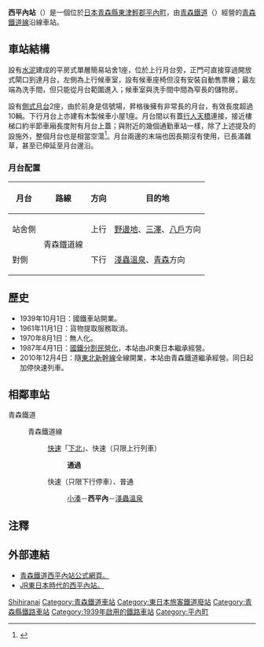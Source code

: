 {{NoteTA|1 = zh:西平內站; zh-cn:西平内站; zh-tw:西平內車站; zh-hk:西平內站; }}
{{日本車站資訊
|公司色   = skyblue
|文字色   = 
|站名     = 西平內站
|圖片     = Nishi-hiranai station.jpg
|pxl      = 
|圖片說明 = JR東日本時代的西平內站外貌。(2008年)
|日文原名 = 西平内
|平假名   = にしひらない  
|羅馬拼音 = Nishi-hiranai
|所屬公司 = [[青森鐵道|青森鐵道]]
|電報略號 = ニラ
|車站編號 = 
|所在地   = [[青森縣|青森縣]][[東津輕郡|東津輕郡]][[平內町|平內町]]大字小豆澤字茂浦澤14-7
|車站構造 = [[地面車站|地面車站]]
|月台配置 = 2面2線
|所屬路線 = {{Color|#33cbf4|■}}[[青森鐵道線|青森鐵道線]]
|前一站   = [[小湊站|小湊]]
|前一站距離 = 3.8
|後一站距離 = 6.4
|後一站   = [[淺蟲溫泉站|淺蟲溫泉]]
|距離     = 98.3公里（起點站：[[目時站|目時]]）<br />715.6
|起點站   = [[東京站|東京]]
|啟用年月日 = 1939年10月1日
|廢站年月日 = 
|上下車人次 =
|統計年度 =
|轉車     =
|備註     = 無人車站
}}

'''西平內站'''（{{jpn|j=西平内駅|hg=にしひらないえき|rm=Nishi-hiranai eki|f=y}}）是一個位於[[日本|日本]][[青森縣|青森縣]][[東津輕郡|東津輕郡]][[平內町|平內町]]，由[[青森鐵道|青森鐵道]]（{{lang|ja|青い森鉄道}}）經營的[[青森鐵道線|青森鐵道線]]沿線車站。

==車站結構==
設有[[水泥|水泥]]建成的平房式單層簡易站舍1座，位於上行月台旁，正門可直接穿過開放式閘口到達月台，左側為上行候車室，設有候車座椅但沒有安裝自動售票機；最左端為洗手間，但只能從月台範圍進入；候車室與洗手間中間為窄長的儲物房。

設有[[側式月台|側式月台]]2座，由於前身是信號場，昇格後擁有非常長的月台，有效長度超過10輛。下行月台上亦建有木製候車小屋1座。月台間以有蓋[[行人天橋|行人天橋]]連接，接近樓梯口約半節車廂長度附有月台上蓋；與附近的幾個通勤車站一樣，除了上述提及的設施外，整個月台也是相當空蕩<ref>{{Cite web |url=http://hacchi-no-he.net/line/aoimori/station/0190_nishihiranai.htm |title=非官方車站介紹。 |access-date=2015-03-02 |archive-date=2016-03-18 |archive-url=https://web.archive.org/web/20160318091139/http://hacchi-no-he.net/line/aoimori/station/0190_nishihiranai.htm |dead-url=no }}</ref>。月台兩邊的末端也因長期沒有使用，已長滿雜草，甚至已伸延至月台邊沿。
=== 月台配置 ===
{| rules="rows"  class="wikitable"
!月台!!路線!!方向!!目的地
|-
!站舍側
|rowspan=2| {{Color|#33cbf4|■}}青森鐵道線
| style="text-align:center" | 上行
|[[野邊地站|野邊地]]、[[三澤站_(青森縣)|三澤]]、[[八戶站|八戶]]方向
|-
!對側
| style="text-align:center" | 下行
|[[淺蟲溫泉站|淺蟲溫泉]]、[[青森站|青森]]方向
|}

== 歷史 ==
* 1939年10月1日：國鐵車站開業。
* 1961年11月1日：貨物提取服務取消。
* 1970年8月1日：無人化。
* 1987年4月1日：[[國鐵分割民營化|國鐵分割民營化]]，本站由JR東日本繼承經營。
* 2010年12月4日：隨[[東北新幹線|東北新幹線]]全線開業，本站由青森鐵道繼承經營。同日起加停快速列車。

==相鄰車站==
;青森鐵道
: {{Color|#33cbf4|■}}青森鐵道線
:: {{Color|red|□}}[[快速列車|快速]]「[[下北號列車|下北]]」、{{Color|red|□}}快速（只限上行列車）
::: '''通過'''
:: {{Color|red|□}}快速（只限下行停車）、{{Color|gray|■}}普通
::: [[小湊站|小湊]]－'''西平內'''－[[淺蟲溫泉站|淺蟲溫泉]]

==注釋==
{{reflist}}

==外部連結==
*[http://aoimorirailway.com/archives/chiiki-station/nishihiranai 青森鐵道西平內站公式網頁。] {{Wayback|url=http://aoimorirailway.com/archives/chiiki-station/nishihiranai |date=20191109032506 }}{{ja}}
*[https://web.archive.org/web/20150213180026/http://michinoku-station.jp/station/a007.htm JR東日本時代的西平內站。]{{ja}}

{{青森鐵道線}}

{{Commonscat|Nishihiranai Station}}
{{DEFAULTSORT:Nishi-hiranai}}
[[Category:日本鐵路車站_Ni|Shihiranai]]
[[Category:青森鐵道車站|Category:青森鐵道車站]]
[[Category:東日本旅客鐵道廢站|Category:東日本旅客鐵道廢站]]
[[Category:青森縣鐵路車站|Category:青森縣鐵路車站]]
[[Category:1939年啟用的鐵路車站|Category:1939年啟用的鐵路車站]]
[[Category:平內町|Category:平內町]]